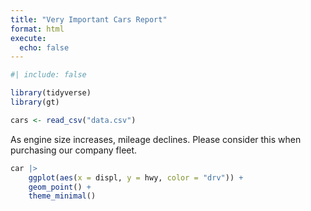 ```yaml
---
title: "Very Important Cars Report"
format: html
execute:
  echo: false
---
```


```r
#| include: false

library(tidyverse)
library(gt)

cars <- read_csv("data.csv")
```

As engine size increases, mileage declines. Please consider this when purchasing our company fleet.


```r
car |> 
    ggplot(aes(x = displ, y = hwy, color = "drv")) +
    geom_point() + 
    theme_minimal()
```

